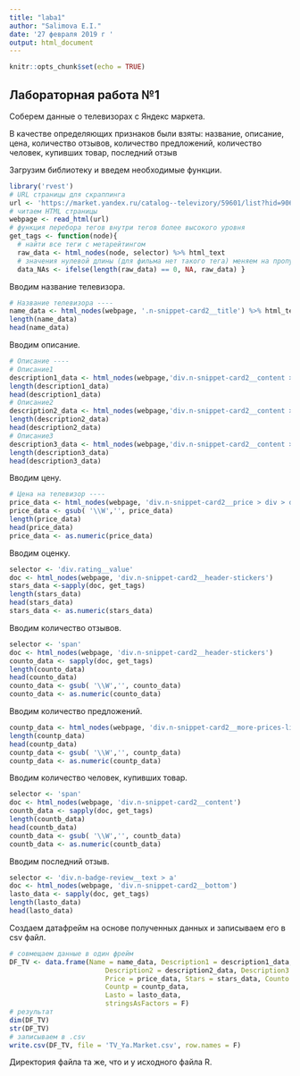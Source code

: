 ---
title: "laba1"
author: "Salimova E.I."
date: '27 февраля 2019 г '
output: html_document
---

```{r setup, include=FALSE}
knitr::opts_chunk$set(echo = TRUE)
```

## Лабораторная работа №1

Соберем данные о телевизорах с Яндекс маркета.

В качестве определяющих признаков были взяты: название, описание, цена, количество отзывов, количество предложений, количество человек, купивших товар, последний отзыв

Загрузим библиотеку и введем необходимые функции.

```{r}
library('rvest') 
# URL страницы для скраппинга
url <- 'https://market.yandex.ru/catalog--televizory/59601/list?hid=90639&suggest_text=%D0%A2%D0%B5%D0%BB%D0%B5%D0%B2%D0%B8%D0%B7%D0%BE%D1%80%D1%8B&suggest=1&suggest_type=category&onstock=1&local-offers-first=0'
# читаем HTML страницы
webpage <- read_html(url) 
# функция перебора тегов внутри тегов более высокого уровня
get_tags <- function(node){
  # найти все теги с метарейтингом
  raw_data <- html_nodes(node, selector) %>% html_text 
  # значения нулевой длины (для фильма нет такого тега) меняем на пропуски
  data_NAs <- ifelse(length(raw_data) == 0, NA, raw_data) }
```

Вводим название телевизора.

```{r}
# Название телевизора ----
name_data <- html_nodes(webpage, '.n-snippet-card2__title') %>% html_text 
length(name_data)
head(name_data)
```

Вводим описание.

```{r}
# Описание ----
# Описание1
description1_data <- html_nodes(webpage,'div.n-snippet-card2__content > ul> li:nth-child(1)') %>% html_text
length(description1_data)
head(description1_data)
# Описание2
description2_data <- html_nodes(webpage,'div.n-snippet-card2__content > ul> li:nth-child(2)') %>% html_text
length(description2_data)
head(description2_data)
# Описание3
description3_data <- html_nodes(webpage,'div.n-snippet-card2__content > ul> li:nth-child(3)') %>% html_text
length(description3_data)
head(description3_data)
```

Вводим цену.

```{r}
# Цена на телевизор ----
price_data <- html_nodes(webpage, 'div.n-snippet-card2__price > div > div > a > div')%>% html_text
price_data <- gsub( '\\W','', price_data)
length(price_data)
head(price_data)
price_data <- as.numeric(price_data)
```

Вводим оценку.

```{r}
selector <- 'div.rating__value'
doc <- html_nodes(webpage, 'div.n-snippet-card2__header-stickers')
stars_data <-sapply(doc, get_tags)
length(stars_data)
head(stars_data)
stars_data <- as.numeric(stars_data)
```

Вводим количество отзывов.

```{r}
selector <- 'span'
doc <- html_nodes(webpage, 'div.n-snippet-card2__header-stickers')
counto_data <- sapply(doc, get_tags)
length(counto_data)
head(counto_data)
counto_data <- gsub( '\\W','', counto_data)
counto_data <- as.numeric(counto_data)
```

Вводим количество предложений.

```{r}
countp_data <- html_nodes(webpage, 'div.n-snippet-card2__more-prices-link > a') %>%html_text
length(countp_data)
head(countp_data)
countp_data <- gsub( '\\W','', countp_data)
countp_data <- as.numeric(countp_data)
```

Вводим количество человек, купивших товар.

```{r}
selector <- 'span'
doc <- html_nodes(webpage, 'div.n-snippet-card2__content')
countb_data <- sapply(doc, get_tags)
length(countb_data)
head(countb_data)
countb_data <- gsub( '\\W','', countb_data)
countb_data <- as.numeric(countb_data)
```

Вводим последний отзыв.

```{r}
selector <- 'div.n-badge-review__text > a'
doc <- html_nodes(webpage, 'div.n-snippet-card2__bottom')
lasto_data <- sapply(doc, get_tags)
length(lasto_data)
head(lasto_data)
```

Создаем датафрейм на основе полученных данных и записываем его в csv файл.

```{r}
# совмещаем данные в один фрейм
DF_TV <- data.frame(Name = name_data, Description1 = description1_data,
                        Description2 = description2_data, Description3 = description3_data,
                        Price = price_data, Stars = stars_data, Counto = counto_data,
                        Countp = countp_data, 
                        Lasto = lasto_data,
                        stringsAsFactors = F)
# результат
dim(DF_TV)
str(DF_TV)
# записываем в .csv
write.csv(DF_TV, file = 'TV_Ya.Market.csv', row.names = F)
```

Директория файла та же, что и у исходного файла R.